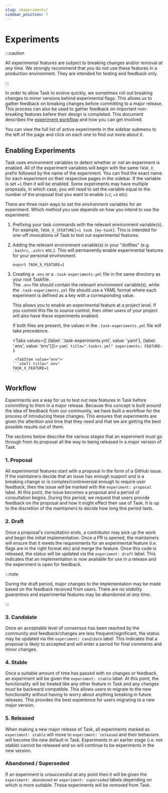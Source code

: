 ```yaml
---
slug: /experiments/
sidebar_position: 7
---
```



# Experiments

:::caution

All experimental features are subject to breaking changes and/or removal _at any
time_. We strongly recommend that you do not use these features in a production
environment. They are intended for testing and feedback only.

:::

In order to allow Task to evolve quickly, we sometimes roll out breaking changes
to minor versions behind experimental flags. This allows us to gather feedback
on breaking changes before committing to a major release. This process can also
be used to gather feedback on important non-breaking features before their
design is completed. This document describes the
[experiment workflow](#workflow) and how you can get involved.

You can view the full list of active experiments in the sidebar submenu to the
left of the page and click on each one to find out more about it.

## Enabling Experiments

Task uses environment variables to detect whether or not an experiment is
enabled. All of the experiment variables will begin with the same `TASK_X_`
prefix followed by the name of the experiment. You can find the exact name for
each experiment on their respective pages in the sidebar. If the variable is set
`=1` then it will be enabled. Some experiments may have multiple proposals, in
which case, you will need to set the variable equal to the number of the
proposal that you want to enable (`=2`, `=3` etc).

There are three main ways to set the environment variables for an experiment.
Which method you use depends on how you intend to use the experiment:

1. Prefixing your task commands with the relevant environment variable(s). For
   example, `TASK_X_{FEATURE}=1 task {my-task}`. This is intended for one-off
   invocations of Task to test out experimental features.
2. Adding the relevant environment variable(s) in your "dotfiles" (e.g.
   `.bashrc`, `.zshrc` etc.). This will permanently enable experimental features
   for your personal environment.

   ```shell title="~/.bashrc"
   export TASK_X_FEATURE=1
   ```

3. Creating a `.env` or a `.task-experiments.yml` file in the same directory as
   your root Taskfile.\
   The `.env` file should contain the relevant environment
   variable(s), while the `.task-experiments.yml` file should use a YAML format
   where each experiment is defined as a key with a corresponding value.

   This allows you to enable an experimental feature at a project level. If you
   commit this file to source control, then other users of your project will
   also have these experiments enabled.

   If both files are present, the values in the `.task-experiments.yml` file
   will take precedence.

    <Tabs values={[ {label: '.task-experiments.yml', value: 'yaml'}, {label: '.env', value: 'env'}]}>
     <TabItem value="yaml">
       ```yaml title=".taskrc.yml"
        experiments:
          FEATURE: 1
       ```
     </TabItem>

        <TabItem value="env">
       ```shell title=".env"
       TASK_X_FEATURE=1
       ```
     </TabItem>
    </Tabs>

## Workflow

Experiments are a way for us to test out new features in Task before committing
to them in a major release. Because this concept is built around the idea of
feedback from our community, we have built a workflow for the process of
introducing these changes. This ensures that experiments are given the attention
and time that they need and that we are getting the best possible results out of
them.

The sections below describe the various stages that an experiment must go
through from its proposal all the way to being released in a major version of
Task.

### 1. Proposal

All experimental features start with a proposal in the form of a GitHub issue.
If the maintainers decide that an issue has enough support and is a breaking
change or is complex/controversial enough to require user feedback, then the
issue will be marked with the `experiment: proposal` label. At this point, the
issue becomes a proposal and a period of consultation begins. During this
period, we request that users provide feedback on the proposal and how it might
effect their use of Task. It is up to the discretion of the maintainers to
decide how long this period lasts.

### 2. Draft

Once a proposal's consultation ends, a contributor may pick up the work and
begin the initial implementation. Once a PR is opened, the maintainers will
ensure that it meets the requirements for an experimental feature (i.e. flags
are in the right format etc) and merge the feature. Once this code is released,
the status will be updated via the `experiment: draft` label. This indicates
that an implementation is now available for use in a release and the experiment
is open for feedback.

:::note

During the draft period, major changes to the implementation may be made based
on the feedback received from users. There are _no stability guarantees_ and
experimental features may be abandoned _at any time_.

:::

### 3. Candidate

Once an acceptable level of consensus has been reached by the community and
feedback/changes are less frequent/significant, the status may be updated via
the `experiment: candidate` label. This indicates that a proposal is _likely_ to
accepted and will enter a period for final comments and minor changes.

### 4. Stable

Once a suitable amount of time has passed with no changes or feedback, an
experiment will be given the `experiment: stable` label. At this point, the
functionality will be treated like any other feature in Task and any changes
_must_ be backward compatible. This allows users to migrate to the new
functionality without having to worry about anything breaking in future
releases. This provides the best experience for users migrating to a new major
version.

### 5. Released

When making a new major release of Task, all experiments marked as
`experiment: stable` will move to `experiment: released` and their behaviors
will become the new default in Task. Experiments in an earlier stage (i.e. not
stable) cannot be released and so will continue to be experiments in the new
version.

### Abandoned / Superseded

If an experiment is unsuccessful at any point then it will be given the
`experiment: abandoned` or `experiment: superseded` labels depending on which is
more suitable. These experiments will be removed from Task.
